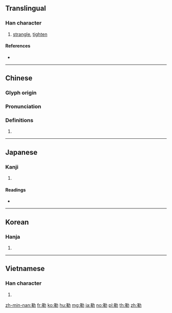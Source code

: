 {{character info/new}}
==Translingual==

===Han character===
{{Han char|rn=19|rad=力|as=09|sn=11|four=44527|canj=TJKS|ids=⿰革力}}

# [[strangle]], [[tighten]]

====References====
* {{Han ref|kx=0148.100|dkj=02386|dj=0333.200|hdz=10374.010|uh=52D2|ud=21202|bh=B0C7|bd=45255}}

----

==Chinese==
{{zh-forms}}

===Glyph origin===
{{Han etym}}

===Pronunciation===
{{zh-pron
|m=lè,lēi
|c=lak6,laak6
|h=pfs=
|md=
|mn=leh/le̍k
|w=
|mc=y
|oc=y
|cat=v
}}

===Definitions===
{{zh-hanzi}}

# {{rfdef|lang=zh}}

{{zh-attn-split}}
----

==Japanese==

===Kanji===
{{ja-kanji|grade=|rs=力09}}

# {{defn|lang=ja|sort=力09}}

====Readings====
* {{ja-readings|goon=[[ろく]] (roku)|kanon=[[ろく]] (roku)|kun=[[くつわ]] (kutsuwa)}}

----

==Korean==

===Hanja===
{{ko-hanja|hangeul=륵|rv=reuk|mr=rŭk}}

# {{defn|lang=ko|sort=力09}}

----

==Vietnamese==

===Han character===
{{vi-hantu|[[lặc]], [[lắc]], [[lấc]], [[lật]], [[lất]]|rs=力09}}

# {{defn|lang=vi|sort=力09}}

[[zh-min-nan:勒]]
[[fr:勒]]
[[ko:勒]]
[[hu:勒]]
[[mg:勒]]
[[ja:勒]]
[[no:勒]]
[[pl:勒]]
[[th:勒]]
[[zh:勒]]